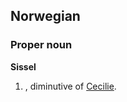 ==Norwegian==

===Proper noun===
'''Sissel'''

# {{given name|female||no:}}, diminutive of [[Cecilie]].